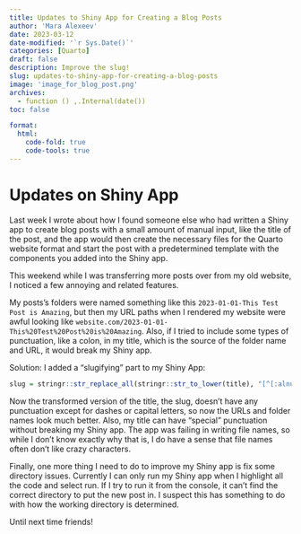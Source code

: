 ```yaml
---
title: Updates to Shiny App for Creating a Blog Posts
author: 'Mara Alexeev'
date: 2023-03-12
date-modified: '`r Sys.Date()`'
categories: [Quarto]
draft: false
description: Improve the slug!
slug: updates-to-shiny-app-for-creating-a-blog-posts
image: 'image_for_blog_post.png'
archives:
  - function () ,.Internal(date())
toc: false

format:
  html:
    code-fold: true
    code-tools: true
---
```


# Updates on Shiny App

Last week I wrote about how I found someone else who had written a Shiny app to create blog posts with a small amount of manual input, like the title of the post, and the app would then create the necessary files for the Quarto website format and start the post with a predetermined template with the components you added into the Shiny app.

This weekend while I was transferring more posts over from my old website, I noticed a few annoying and related features.

My posts's folders were named something like this `2023-01-01-This Test Post is Amazing`, but then my URL paths when I rendered my website were awful looking like `website.com/2023-01-01-This%20Test%20Post%20is%20Amazing`. Also, if I tried to include some types of punctuation, like a colon, in my title, which is the source of the folder name and URL, it would break my Shiny app.

Solution: I added a "slugifying" part to my Shiny App:

``` R
slug = stringr::str_replace_all(stringr::str_to_lower(title), "[^[:alnum:]]", "-")
```
Now the transformed version of the title, the slug, doesn't have any punctuation except for dashes or capital letters, so now the URLs and folder names look much better. Also, my title can have "special" punctuation without breaking my Shiny app. The app was failing in writing file names, so while I don't know exactly why that is, I do have a sense that file names often don't like crazy characters. 

Finally, one more thing I need to do to improve my Shiny app is fix some directory issues. Currently I can only run my Shiny app when I highlight all the code and select run. If I try to run it from the console, it can't find the correct directory to put the new post in. I suspect this has something to do with how the working directory is determined.

Until next time friends!
